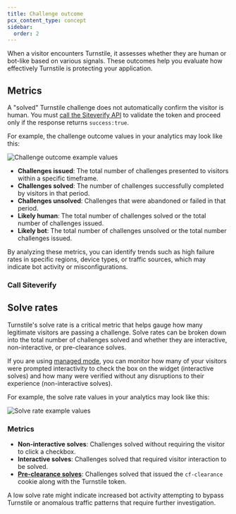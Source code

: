 ```yaml
---
title: Challenge outcome
pcx_content_type: concept
sidebar:
  order: 2
---
```



When a visitor encounters Turnstile, it assesses whether they are human or bot-like based on various signals. These outcomes help you evaluate how effectively Turnstile is protecting your application.

## Metrics

A "solved" Turnstile challenge does not automatically confirm the visitor is human. You must [call the Siteverify API](#call-siteverify) to validate the token and proceed only if the response returns `success:true`.

For example, the challenge outcome values in your analytics may look like this:

![Challenge outcome example values](~/assets/images/turnstile/challenge-outcomes.png "Challenge outcome example")

- **Challenges issued**: The total number of challenges presented to visitors within a specific timeframe.
- **Challenges solved**: The number of challenges successfully completed by visitors in that period.
- **Challenges unsolved**: Challenges that were abandoned or failed in that period.
- **Likely human**: The total number of challenges solved or the total number of challenges issued.
- **Likely bot**: The total number of challenges unsolved or the total number challenges issued.

By analyzing these metrics, you can identify trends such as high failure rates in specific regions, device types, or traffic sources, which may indicate bot activity or misconfigurations.

### Call Siteverify

<Render file="siteverify" />

## Solve rates

Turnstile's solve rate is a critical metric that helps gauge how many legitimate visitors are passing a challenge. Solve rates can be broken down into the total number of challenges solved and whether they are interactive, non-interactive, or pre-clearance solves.

If you are using [managed mode](/turnstile/concepts/widget/#widget-types), you can monitor how many of your visitors were prompted interactivity to check the box on the widget (interactive solves) and how many were verified without any disruptions to their experience (non-interactive solves).

For example, the solve rate values in your analytics may look like this:

![Solve rate example values](~/assets/images/turnstile/solve-rates.png "Solve rate example")

### Metrics

- **Non-interactive solves**: Challenges solved without requiring the visitor to click a checkbox.
- **Interactive solves**: Challenges solved that required visitor interaction to be solved.
- [**Pre-clearance solves**](/turnstile/concepts/pre-clearance-support/): Challenges solved that issued the `cf-clearance` cookie along with the Turnstile token.

A low solve rate might indicate increased bot activity attempting to bypass Turnstile or anomalous traffic patterns that require further investigation.